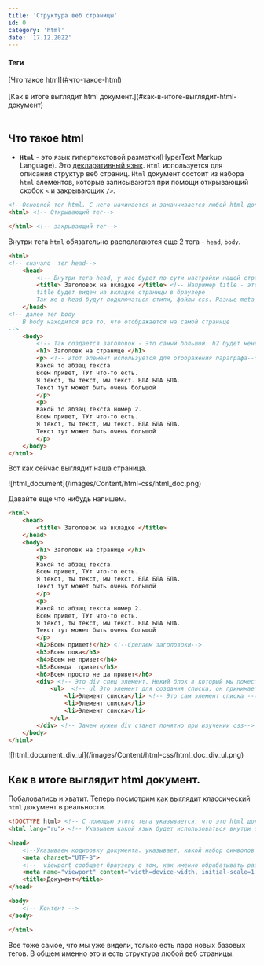 ```yaml
---
title: 'Структура веб страницы'
id: 0
category: 'html'
date: '17.12.2022'
---
```



<div className = 'mdHead'>

#### Теги

<div className='tag_main'>[Что такое html](#что-такое-html)</div> <br/>
<div className='tag_main'>[Как в итоге выглядит html документ.](#как-в-итоге-выглядит-html-документ)</div>  <br/>


</div>

## Что такое html

* <b>`Html`</b> - это язык гипертекстовой разметки(HyperText Markup Language). Это <span className = 'link_main'>[декларативный язык](/paradigms/style/imperative-and-declarative#декларативный-стиль)</span>. 
`Html` используется для описания структур веб страниц. `Html` документ состоит из набора `html` элементов, которые записываются при помощи открывающий скобок `<` и закрывающих `/>`.
```html
<!--Основной тег html. С него начинается и заканчивается любой html документ. -->
<html> <!-- Открывающий тег-->

</html> <!-- закрывающий тег-->
```
Внутри тега `html` обязательно располагаются еще 2 тега - `head`, `body`.

```html
<html>
<!-- сначало  тег head-->
    <head>
        <!-- Внутри тега head, у нас будет по сути настройки нашей страницы-->
        <title> Заголовок на вкладке </title> <!-- Например title - это заголовк нашей страницы.
        title будет виден на вкладке страницы в браузере
        Так же в head будут подключаться стили, файлы css. Разные meta теги. Иконки favicon и тд-->
    </head>
<!-- далее тег body
    В body находится все то, что отображается на самой странице
-->
    <body>
        <!-- Так создается заголовок - Это самый большой. h2 будет меньше h3 еще менье и так далее до h6 -->
        <h1> Заголовк на странице </h1> 
        <p> <!-- Этот элемент используется для отображения параграфа-->
        Какой то абзац текста. 
        Всем привет, ТУт что-то есть.
        Я текст, ты текст, мы текст. БЛА БЛА БЛА.
        Текст тут может быть очень большой
        </p> 
        <p> 
        Какой то абзац текста номер 2. 
        Всем привет, ТУт что-то есть.
        Я текст, ты текст, мы текст. БЛА БЛА БЛА.
        Текст тут может быть очень большой
        </p> 
    </body>
</html> 
```
Вот как сейчас выглядит наша страница.

<div className='container-img'> <span className="img"> ![html_document](/images/Content/html-css/html_doc.png) </span></div>

Давайте еще что нибудь напишем.
```html
<html>
    <head>
        <title> Заголовок на вкладке </title> 
    </head>
    <body>
        <h1> Заголовк на странице </h1> 
        <p>
        Какой то абзац текста. 
        Всем привет, ТУт что-то есть.
        Я текст, ты текст, мы текст. БЛА БЛА БЛА.
        Текст тут может быть очень большой
        </p> 
        <p> 
        Какой то абзац текста номер 2. 
        Всем привет, ТУт что-то есть.
        Я текст, ты текст, мы текст. БЛА БЛА БЛА.
        Текст тут может быть очень большой
        </p>
        <h2>Всем привет!</h2> <!--Сделаем заголовоки-->
        <h3>Всем пока</h3>  
        <h4>Всем не привет</h4> 
        <h5>Всемда  привет</h5> 
        <h6>Всем просто не да привет</h6> 
        <div> <!-- Это div спец элемент. Некий блок в который мы поместим все что нам нужно-->
            <ul>  <!-- ul Это элемент для создания списка, он принимает в себя элмент li-->
                <li>Элемент списка</li> <!-- Это сам элемент списка -->
                <li>Элемент списка</li>
                <li>Элемент списка</li>
            </ul>
        </div> <!-- Зачем нужен div станет понятно при изучении css-->
    </body>
</html> 
```

<div className='container-img'> <span className="img"> ![html_document_div_ul](/images/Content/html-css/html_doc_div_ul.png) </span></div>

## Как в итоге выглядит html документ.
Побаловались и хватит.
Теперь посмотрим как выглядит классический `html` документ в реальности.
```html
<!DOCTYPE html> <!-- С помощью этого тега указывается, что это html документ 5 версии. Современный html документ -->
<html lang="ru"> <!-- Указыаем какой язык будет использоваться внутри этого документа -->

<head>
    <!--Указываем кодировку документа. указывает, какой набор символов используется в документе --->
    <meta charset="UTF-8"> 
    <!--  viewport сообщает браузеру о том, как именно обрабатывать размеры страницы, и изменять её масштаб -->
    <meta name="viewport" content="width=device-width, initial-scale=1.0"> 
    <title>Документ</title> 
</head>

<body>
    <!-- Контент -->
</body>

</html>
```
Все тоже самое, что мы уже видели, только есть пара новых базовых тегов. В общем именно это и есть структура любой веб страницы.